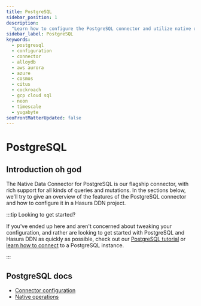 ```yaml
---
title: PostgreSQL
sidebar_position: 1
description:
  "Learn how to configure the PostgreSQL connector and utilize native operations to extend your API's capability."
sidebar_label: PostgreSQL
keywords:
  - postgresql
  - configuration
  - connector
  - alloydb
  - aws aurora
  - azure
  - cosmos
  - citus
  - cockroach
  - gcp cloud sql
  - neon
  - timescale
  - yugabyte
seoFrontMatterUpdated: false
---
```


# PostgreSQL

## Introduction oh god

The Native Data Connector for PostgreSQL is our flagship connector, with rich support for all kinds of queries and
mutations. In the sections below, we'll try to give an overview of the features of the PostgreSQL connector and how to
configure it in a Hasura DDN project.

:::tip Looking to get started?

If you've ended up here and aren't concerned about tweaking your configuration, and rather are looking to get started
with PostgreSQL and Hasura DDN as quickly as possible, check out our
[PostgreSQL tutorial](/how-to-build-with-ddn/with-postgresql.mdx) or
[learn how to connect](/data-sources/connect-to-a-source.mdx) to a PostgreSQL instance.

:::

## PostgreSQL docs

- [Connector configuration](/reference/connectors/postgresql/configuration.mdx)
- [Native operations](/reference/connectors/postgresql/native-operations/index.mdx)
